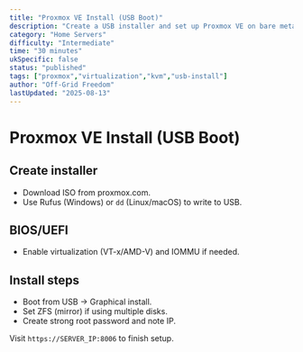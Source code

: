```yaml
---
title: "Proxmox VE Install (USB Boot)"
description: "Create a USB installer and set up Proxmox VE on bare metal."
category: "Home Servers"
difficulty: "Intermediate"
time: "30 minutes"
ukSpecific: false
status: "published"
tags: ["proxmox","virtualization","kvm","usb-install"]
author: "Off-Grid Freedom"
lastUpdated: "2025-08-13"
---
```


# Proxmox VE Install (USB Boot)

## Create installer

- Download ISO from proxmox.com.
- Use Rufus (Windows) or `dd` (Linux/macOS) to write to USB.

## BIOS/UEFI

- Enable virtualization (VT-x/AMD-V) and IOMMU if needed.

## Install steps

- Boot from USB → Graphical install.
- Set ZFS (mirror) if using multiple disks.
- Create strong root password and note IP.

Visit `https://SERVER_IP:8006` to finish setup.

